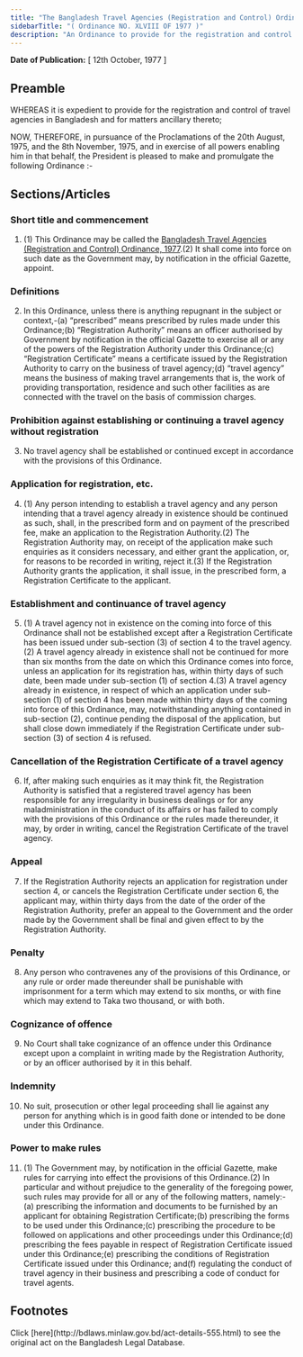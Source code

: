 ```yaml
---
title: "The Bangladesh Travel Agencies (Registration and Control) Ordinance, 1977"
sidebarTitle: "( Ordinance NO. XLVIII OF 1977 )"
description: "An Ordinance to provide for the registration and control of travel agencies in Bangladesh."
---
```


**Date of Publication:** [ 12th October, 1977 ]

## Preamble

WHEREAS it is expedient to provide for the registration and control of travel agencies in Bangladesh and for matters ancillary thereto;

NOW, THEREFORE, in pursuance of the Proclamations of the 20th August, 1975, and the 8th November, 1975, and in exercise of all powers enabling him in that behalf, the President is pleased to make and promulgate the following Ordinance :-

## Sections/Articles

### Short title and commencement

1. (1) This Ordinance may be called the [Bangladesh Travel Agencies (Registration and Control) Ordinance, 1977](/laws/act-555 "Bangladesh Travel Agencies (Registration and Control) Ordinance, 1977").(2) It shall come into force on such date as the Government may, by notification in the official Gazette, appoint.

### Definitions

2. In this Ordinance, unless there is anything repugnant in the subject or context,-(a) “prescribed” means prescribed by rules made under this Ordinance;(b) “Registration Authority” means an officer authorised by Government by notification in the official Gazette to exercise all or any of the powers of the Registration Authority under this Ordinance;(c) “Registration Certificate” means a certificate issued by the Registration Authority to carry on the business of travel agency;(d) “travel agency” means the business of making travel arrangements that is, the work of providing transportation, residence and such other facilities as are connected with the travel on the basis of commission charges.

### Prohibition against establishing or continuing a travel agency without registration

3. No travel agency shall be established or continued except in accordance with the provisions of this Ordinance.

### Application for registration, etc.

4. (1) Any person intending to establish a travel agency and any person intending that a travel agency already in existence should be continued as such, shall, in the prescribed form and on payment of the prescribed fee, make an application to the Registration Authority.(2) The Registration Authority may, on receipt of the application make such enquiries as it considers necessary, and either grant the application, or, for reasons to be recorded in writing, reject it.(3) If the Registration Authority grants the application, it shall issue, in the prescribed form, a Registration Certificate to the applicant.

### Establishment and continuance of travel agency

5. (1) A travel agency not in existence on the coming into force of this Ordinance shall not be established except after a Registration Certificate has been issued under sub-section (3) of section 4 to the travel agency.(2) A travel agency already in existence shall not be continued for more than six months from the date on which this Ordinance comes into force, unless an application for its registration has, within thirty days of such date, been made under sub-section (1) of section 4.(3) A travel agency already in existence, in respect of which an application under sub-section (1) of section 4 has been made within thirty days of the coming into force of this Ordinance, may, notwithstanding anything contained in sub-section (2), continue pending the disposal of the application, but shall close down immediately if the Registration Certificate under sub-section (3) of section 4 is refused.

### Cancellation of the Registration Certificate of a travel agency

6. If, after making such enquiries as it may think fit, the Registration Authority is satisfied that a registered travel agency has been responsible for any irregularity in business dealings or for any maladministration in the conduct of its affairs or has failed to comply with the provisions of this Ordinance or the rules made thereunder, it may, by order in writing, cancel the Registration Certificate of the travel agency.

### Appeal

7. If the Registration Authority rejects an application for registration under section 4, or cancels the Registration Certificate under section 6, the applicant may, within thirty days from the date of the order of the Registration Authority, prefer an appeal to the Government and the order made by the Government shall be final and given effect to by the Registration Authority.

### Penalty

8. Any person who contravenes any of the provisions of this Ordinance, or any rule or order made thereunder shall be punishable with imprisonment for a term which may extend to six months, or with fine which may extend to Taka two thousand, or with both.

### Cognizance of offence

9. No Court shall take cognizance of an offence under this Ordinance except upon a complaint in writing made by the Registration Authority, or by an officer authorised by it in this behalf.

### Indemnity

10. No suit, prosecution or other legal proceeding shall lie against any person for anything which is in good faith done or intended to be done under this Ordinance.

### Power to make rules

11. (1) The Government may, by notification in the official Gazette, make rules for carrying into effect the provisions of this Ordinance.(2) In particular and without prejudice to the generality of the foregoing power, such rules may provide for all or any of the following matters, namely:-(a) prescribing the information and documents to be furnished by an applicant for obtaining Registration Certificate;(b) prescribing the forms to be used under this Ordinance;(c) prescribing the procedure to be followed on applications and other proceedings under this Ordinance;(d) prescribing the fees payable in respect of Registration Certificate issued under this Ordinance;(e) prescribing the conditions of Registration Certificate issued under this Ordinance; and(f) regulating the conduct of travel agency in their business and prescribing a code of conduct for travel agents.

## Footnotes

<Note>
  Click [here](http://bdlaws.minlaw.gov.bd/act-details-555.html) to see the original act on the Bangladesh Legal Database.
</Note>
